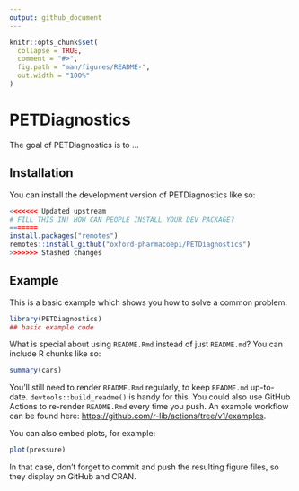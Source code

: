 ```yaml
---
output: github_document
---
```


<!-- README.md is generated from README.Rmd. Please edit that file -->

```r
knitr::opts_chunk$set(
  collapse = TRUE,
  comment = "#>",
  fig.path = "man/figures/README-",
  out.width = "100%"
)
```

# PETDiagnostics

<!-- badges: start -->
<!-- badges: end -->

The goal of PETDiagnostics is to ...

## Installation

You can install the development version of PETDiagnostics like so:

``` r
<<<<<<< Updated upstream
# FILL THIS IN! HOW CAN PEOPLE INSTALL YOUR DEV PACKAGE?
=======
install.packages("remotes")
remotes::install_github("oxford-pharmacoepi/PETDiagnostics")
>>>>>>> Stashed changes
```

## Example

This is a basic example which shows you how to solve a common problem:

```r
library(PETDiagnostics)
## basic example code
```

What is special about using `README.Rmd` instead of just `README.md`? You can include R chunks like so:

```r
summary(cars)
```

You'll still need to render `README.Rmd` regularly, to keep `README.md` up-to-date. `devtools::build_readme()` is handy for this. You could also use GitHub Actions to re-render `README.Rmd` every time you push. An example workflow can be found here: <https://github.com/r-lib/actions/tree/v1/examples>.

You can also embed plots, for example:

```r
plot(pressure)
```

In that case, don't forget to commit and push the resulting figure files, so they display on GitHub and CRAN.
